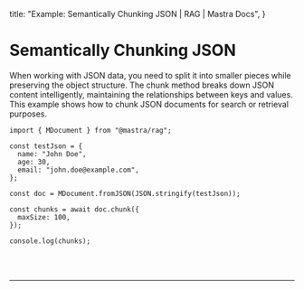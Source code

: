   title: "Example: Semantically Chunking JSON | RAG | Mastra Docs",
}


# Semantically Chunking JSON

When working with JSON data, you need to split it into smaller pieces while preserving the object structure. The chunk method breaks down JSON content intelligently, maintaining the relationships between keys and values. This example shows how to chunk JSON documents for search or retrieval purposes.

```tsx copy
import { MDocument } from "@mastra/rag";

const testJson = {
  name: "John Doe",
  age: 30,
  email: "john.doe@example.com",
};

const doc = MDocument.fromJSON(JSON.stringify(testJson));

const chunks = await doc.chunk({
  maxSize: 100,
});

console.log(chunks);
```

<br />
<br />
<hr className="dark:border-[#404040] border-gray-300" />
<br />
<br />
<GithubLink
  link={
    "https://github.com/mastra-ai/mastra/blob/main/examples/basics/rag/chunk-json"
  }
/>